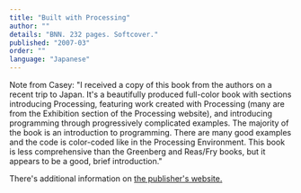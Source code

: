 ```yaml
---
title: "Built with Processing"
author: ""
details: "BNN. 232 pages. Softcover."
published: "2007-03"
order: ""
language: "Japanese"
---
```


Note from Casey: "I received a copy of this book from the authors on a recent trip to Japan. It's a beautifully produced full-color book with sections introducing Processing, featuring work created with Processing (many are from the Exhibition section of the Processing website), and introducing programming through progressively complicated examples. The majority of the book is an introduction to programming. There are many good examples and the code is color-coded like in the Processing Environment. This book is less comprehensive than the Greenberg and Reas/Fry books, but it appears to be a good, brief introduction."

There's additional information on [the publisher's website.](http://www.bnn.co.jp/books/title_index/web/processing.html)
